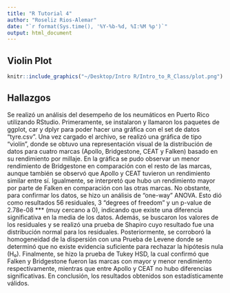 ```yaml
---
title: "R Tutorial 4"
author: "Roseliz Rios-Alemar"
date: "`r format(Sys.time(), '%Y-%b-%d, %I:%M %p')`"
output: html_document
---
```

## Violin Plot
```r
knitr::include_graphics("~/Desktop/Intro R/Intro_to_R_Class/plot.png")
```

## Hallazgos
Se realizó un análisis del desempeño de los neumáticos en Puerto Rico utilizando RStudio. Primeramente, se instalaron y llamaron los paquetes de ggplot, car y dplyr para poder hacer una gráfica con el set de datos “tyre.csv”. Una vez cargado el archivo, se realizó una gráfica de tipo “violín”, donde se obtuvo una representación visual de la distribución de datos para cuatro marcas (Apollo, Bridgestone, CEAT y Falken) basado en su rendimiento por millaje. En la gráfica se pudo observar un menor rendimiento de Bridgestone en comparación con el resto de las marcas, aunque también se observó que Apollo y CEAT tuvieron un rendimiento similar entre sí. Igualmente, se interpretó que hubo un rendimiento mayor por parte de Falken en comparación con las otras marcas. No obstante, para confirmar los datos, se hizo un análisis de “one-way” ANOVA. Esto dió como resultados 56 residuales, 3 “degrees of freedom” y un p-value de 2.78e-08 *** (muy cercano a 0), indicando que existe una diferencia significativa en la media de los datos. Además, se buscaron los valores de los residuales y se realizó una prueba de Shapiro cuyo resultado fue una distribución normal para los residuales. Posteriormente, se corroboró la homogeneidad de la dispersión con una Prueba de Levene donde se determinó que no existe evidencia suficiente para rechazar la hipótesis nula (H₀). Finalmente, se hizo la prueba de Tukey HSD, la cual confirmó que Falken y Bridgestone fueron las marcas con mayor y menor rendimiento respectivamente, mientras que entre Apollo y CEAT no hubo diferencias significativas. En conclusión, los resultados obtenidos son estadísticamente válidos.

